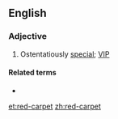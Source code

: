 ==English==

===Adjective===
{{en-adj|head=[[red]]-[[carpet]]|-}}

# Ostentatiously [[special]]; [[VIP]]

====Related terms====
* {{l|en|red carpet}}

[[et:red-carpet]]
[[zh:red-carpet]]
